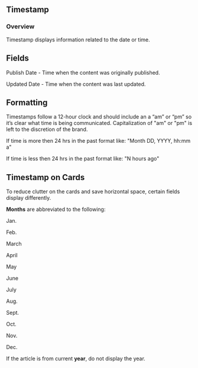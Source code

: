 
<Meta title="Components/Molecules/Timestamps" />


## Timestamp

### Overview

Timestamp displays information related to the date or time.

  

## Fields

Publish Date - Time when the content was originally published.

Updated Date - Time when the content was last updated.

  

## Formatting
Timestamps follow a 12-hour clock and should include an a “am” or “pm” so it’s clear what time is being communicated. Capitalization of "am" or "pm" is left to the discretion of the brand.

If time is more then 24 hrs in the past format like: "Month DD, YYYY, hh:mm a"

If time is less then 24 hrs in the past format like: "N hours ago"


## Timestamp on Cards

To reduce clutter on the cards and save horizontal space, certain fields display differently.

**Months** are abbreviated to the following:

Jan.

Feb.

March

April

May

June

July

Aug.

Sept.

Oct.

Nov.

Dec.

  
If the article is from current **year**, do not display the year.
